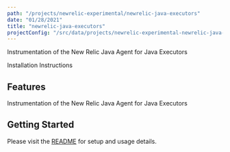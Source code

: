 ```yaml
---
path: "/projects/newrelic-experimental/newrelic-java-executors"
date: "01/28/2021"
title: "newrelic-java-executors"
projectConfig: "/src/data/projects/newrelic-experimental-newrelic-java-executors.json"
---
```


<!-- Imports must occur at the top of the file -->

Instrumentation of the New Relic Java Agent for Java Executors

<Link to="https://github.com/newrelic-experimental/newrelic-java-executors">Installation Instructions</Link>

## Features

Instrumentation of the New Relic Java Agent for Java Executors

## Getting Started

Please visit the [README](https://github.com/newrelic-experimental/newrelic-java-executors#readme) for setup and usage details.
